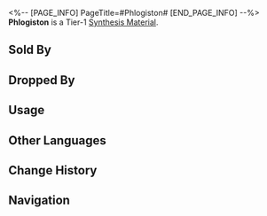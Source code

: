 <%-- [PAGE_INFO]
PageTitle=#Phlogiston#
[END_PAGE_INFO] --%>
{{Item Infobox
|id          = 180004
|image       = Item Phlogiston.png
|type        = Synthesis Material
|invCategory = Other Materials
|rarity      = 1
|effect      = 
|description = Tier 1 Synthesis Material
|source1     = [[Backwater Pass: Flamespawns or other enemies]]
|source2     = [[Found in destructible objects in the Herta Space Station]]
|source3     = [[Administrative District Shop]]
}}
{{Description|Particles that form the flame.<br />Genius Society #2 Harald Punch proved its existence, but #3 Nyul Iman disproved it.<br />#7 Bohdan overthrew Iman's conclusion and proved it again before getting killed by #4 Polka Kakamond days after announcing Phlogiston's existence.<br /><br />''"Does it exist or not? We're not interested, frankly speaking."''}}
'''Phlogiston''' is a Tier-1 [[Synthesis Material]].

==Sold By==
{{Shop Availability}}

==Dropped By==
{{Dropped By}}

==Usage==
{{Craft Usage}}

==Other Languages==
{{Other Languages
|en   = Phlogiston
|zhs  = 燃素
|zht  = 燃素
|ja   = 燃素
|ko   = 플로지스톤
|es   = Flogisto
|fr   = Phlogistique
|ru   = Флогистон
|th   = Phlogiston
|vi   = Chất Đốt
|de   = Phlogiston
|id   = Phlogiston
|pt   = Flogisto
}}

==Change History==
{{Change History|1.0}}

==Navigation==
{{Synthesis Material Navbox}}